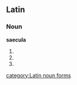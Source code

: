 ==Latin==
===Noun===
'''saecula'''
# {{inflection of|saeculum#Latin|saeculum|nom|p}}
# {{inflection of|saeculum#Latin|saeculum|acc|p}}
# {{inflection of|saeculum#Latin|saeculum|voc|p}}

[[category:Latin noun forms]]